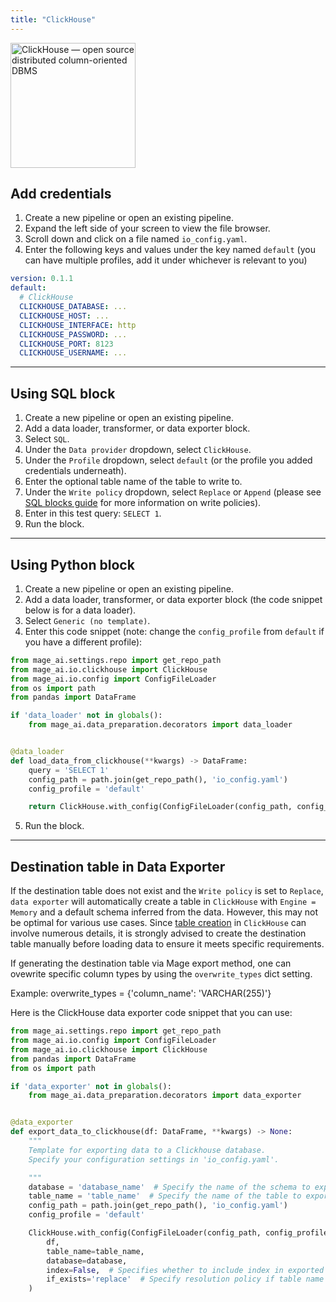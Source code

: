 ```yaml
---
title: "ClickHouse"
---
```


<img
  alt="ClickHouse — open source distributed column-oriented DBMS"
  src="https://clickhouse.com/images/ch_gh_logo_rounded.png"
  height="200"
/>

## Add credentials

1. Create a new pipeline or open an existing pipeline.
2. Expand the left side of your screen to view the file browser.
3. Scroll down and click on a file named `io_config.yaml`.
4. Enter the following keys and values under the key named `default` (you can
   have multiple profiles, add it under whichever is relevant to you)

```yaml
version: 0.1.1
default:
  # ClickHouse
  CLICKHOUSE_DATABASE: ...
  CLICKHOUSE_HOST: ...
  CLICKHOUSE_INTERFACE: http
  CLICKHOUSE_PASSWORD: ...
  CLICKHOUSE_PORT: 8123
  CLICKHOUSE_USERNAME: ...
```

---

## Using SQL block

1. Create a new pipeline or open an existing pipeline.
2. Add a data loader, transformer, or data exporter block.
3. Select `SQL`.
4. Under the `Data provider` dropdown, select `ClickHouse`.
5. Under the `Profile` dropdown, select `default` (or the profile you added
   credentials underneath).
6. Enter the optional table name of the table to write to.
7. Under the `Write policy` dropdown, select `Replace` or `Append` (please see
   [SQL blocks guide](/guides/blocks/sql-blocks) for more information on write policies).
8. Enter in this test query: `SELECT 1`.
9. Run the block.

---

## Using Python block

1. Create a new pipeline or open an existing pipeline.
2. Add a data loader, transformer, or data exporter block (the code snippet
   below is for a data loader).
3. Select `Generic (no template)`.
4. Enter this code snippet (note: change the `config_profile` from `default` if
   you have a different profile):

```python
from mage_ai.settings.repo import get_repo_path
from mage_ai.io.clickhouse import ClickHouse
from mage_ai.io.config import ConfigFileLoader
from os import path
from pandas import DataFrame

if 'data_loader' not in globals():
    from mage_ai.data_preparation.decorators import data_loader


@data_loader
def load_data_from_clickhouse(**kwargs) -> DataFrame:
    query = 'SELECT 1'
    config_path = path.join(get_repo_path(), 'io_config.yaml')
    config_profile = 'default'

    return ClickHouse.with_config(ConfigFileLoader(config_path, config_profile)).load(query)
```

5. Run the block.

---

## Destination table in Data Exporter

If the destination table does not exist and the `Write policy` is set
to `Replace`, `data exporter` will automatically create a table in `ClickHouse`
with `Engine = Memory` and a default schema inferred from the data.
However, this may not be optimal for various use cases. Since [table creation](https://clickhouse.com/docs/en/sql-reference/statements/create/table)
in `ClickHouse` can involve numerous details, it is strongly advised to
create the destination table manually before loading data to ensure it
meets specific requirements.

If generating the destination table via Mage export method, one can ovewrite specific column types
by using the `overwrite_types` dict setting.

Example:
overwrite_types = {'column_name': 'VARCHAR(255)'}

Here is the ClickHouse data exporter code snippet that you can use:

```python
from mage_ai.settings.repo import get_repo_path
from mage_ai.io.config import ConfigFileLoader
from mage_ai.io.clickhouse import ClickHouse
from pandas import DataFrame
from os import path

if 'data_exporter' not in globals():
    from mage_ai.data_preparation.decorators import data_exporter


@data_exporter
def export_data_to_clickhouse(df: DataFrame, **kwargs) -> None:
    """
    Template for exporting data to a Clickhouse database.
    Specify your configuration settings in 'io_config.yaml'.

    """
    database = 'database_name'  # Specify the name of the schema to export data to
    table_name = 'table_name'  # Specify the name of the table to export data to
    config_path = path.join(get_repo_path(), 'io_config.yaml')
    config_profile = 'default'

    ClickHouse.with_config(ConfigFileLoader(config_path, config_profile)).export(
        df,
        table_name=table_name,
        database=database,
        index=False,  # Specifies whether to include index in exported table
        if_exists='replace'  # Specify resolution policy if table name already exists
    )
```
